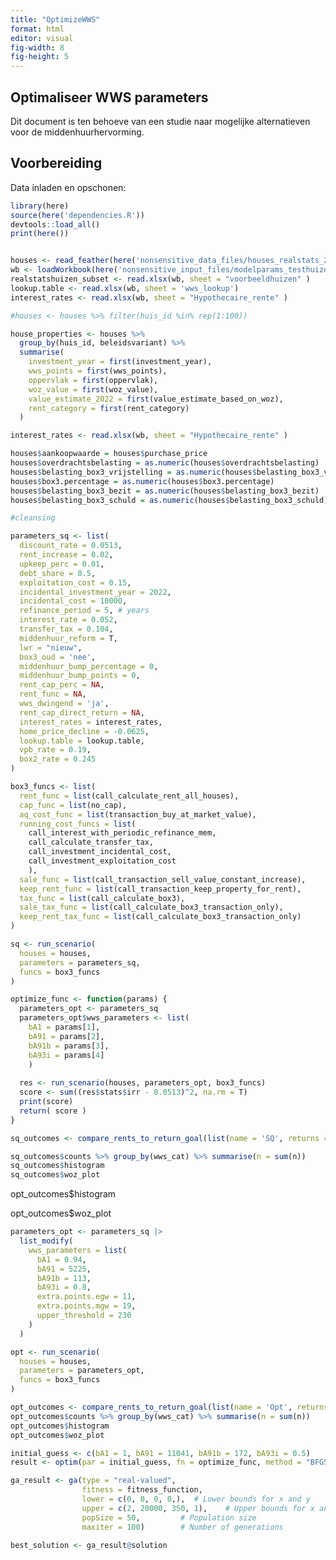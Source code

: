 ```yaml
---
title: "OptimizeWWS"
format: html
editor: visual
fig-width: 8
fig-height: 5
---
```


## Optimaliseer WWS parameters

Dit document is ten behoeve van een studie naar mogelijke alternatieven voor de middenhuurhervorming.

## Voorbereiding

Data inladen en opschonen:

```r
library(here)
source(here('dependencies.R'))
devtools::load_all()
print(here())


houses <- read_feather(here('nonsensitive_data_files/houses_realstats_2023-11-07.feather')) %>% filter(is.finite(purchase_price))
wb <- loadWorkbook(here('nonsensitive_input_files/modelparams_testhuizen_all2.xlsx'))
realstatshuizen_subset <- read.xlsx(wb, sheet = "voorbeeldhuizen" )
lookup.table <- read.xlsx(wb, sheet = 'wws_lookup')
interest_rates <- read.xlsx(wb, sheet = "Hypothecaire_rente" )

#houses <- houses %>% filter(huis_id %in% rep(1:100))

house_properties <- houses %>%
  group_by(huis_id, beleidsvariant) %>%
  summarise(
    investment_year = first(investment_year),
    wws_points = first(wws_points),
    oppervlak = first(oppervlak),
    woz_value = first(woz_value),
    value_estimate_2022 = first(value_estimate_based_on_woz),
    rent_category = first(rent_category)
  )

interest_rates <- read.xlsx(wb, sheet = "Hypothecaire_rente" )

houses$aankoopwaarde = houses$purchase_price
houses$overdrachtsbelasting = as.numeric(houses$overdrachtsbelasting)
houses$belasting_box3_vrijstelling = as.numeric(houses$belasting_box3_vrijstelling)
houses$box3.percentage = as.numeric(houses$box3.percentage)
houses$belasting_box3_bezit = as.numeric(houses$belasting_box3_bezit)
houses$belasting_box3_schuld = as.numeric(houses$belasting_box3_schuld)

#cleansing
```

```r
parameters_sq <- list(
  discount_rate = 0.0513,
  rent_increase = 0.02,
  upkeep_perc = 0.01,
  debt_share = 0.5,
  exploitation_cost = 0.15,
  incidental_investment_year = 2022,
  incidental_cost = 10000,
  refinance_period = 5, # years
  interest_rate = 0.052,
  transfer_tax = 0.104,
  middenhuur_reform = T,
  lwr = "nieuw",
  box3_oud = 'nee',
  middenhuur_bump_percentage = 0,
  middenhuur_bump_points = 0,
  rent_cap_perc = NA,
  rent_func = NA,
  wws_dwingend = 'ja',
  rent_cap_direct_return = NA,
  interest_rates = interest_rates,
  home_price_decline = -0.0625,
  lookup.table = lookup.table,
  vpb_rate = 0.19,
  box2_rate = 0.245
)

box3_funcs <- list(
  rent_func = list(call_calculate_rent_all_houses),
  cap_func = list(no_cap),
  aq_cost_func = list(transaction_buy_at_market_value),
  running_cost_funcs = list(
    call_interest_with_periodic_refinance_mem,
    call_calculate_transfer_tax,
    call_investment_incidental_cost,
    call_investment_exploitation_cost
    ),
  sale_func = list(call_transaction_sell_value_constant_increase),
  keep_rent_func = list(call_transaction_keep_property_for_rent),
  tax_func = list(call_calculate_box3),
  sale_tax_func = list(call_calculate_box3_transaction_only),
  keep_rent_tax_func = list(call_calculate_box3_transaction_only)
)

sq <- run_scenario(
  houses = houses,
  parameters = parameters_sq,
  funcs = box3_funcs
)

optimize_func <- function(params) {
  parameters_opt <- parameters_sq
  parameters_opt$wws_parameters <- list(
    bA1 = params[1], 
    bA91 = params[2], 
    bA91b = params[3], 
    bA93i = params[4]
    )
  
  res <- run_scenario(houses, parameters_opt, box3_funcs)
  score <- sum((res$stats$irr - 0.0513)^2, na.rm = T)
  print(score)
  return( score )
}
```

```r
sq_outcomes <- compare_rents_to_return_goal(list(name = 'SQ', returns = sq))

sq_outcomes$counts %>% group_by(wws_cat) %>% summarise(n = sum(n))
sq_outcomes$histogram
sq_outcomes$woz_plot
```

opt_outcomes\$histogram

opt_outcomes\$woz_plot

```r
parameters_opt <- parameters_sq |>
  list_modify(
    wws_parameters = list(
      bA1 = 0.94, 
      bA91 = 5225, 
      bA91b = 113, 
      bA93i = 0.8,
      extra.points.egw = 11,
      extra.points.mgw = 19,
      upper_threshold = 230
    )
  )

opt <- run_scenario(
  houses = houses,
  parameters = parameters_opt,
  funcs = box3_funcs
)

opt_outcomes <- compare_rents_to_return_goal(list(name = 'Opt', returns = opt))
opt_outcomes$counts %>% group_by(wws_cat) %>% summarise(n = sum(n))
opt_outcomes$histogram
opt_outcomes$woz_plot
```

```r
initial_guess <- c(bA1 = 1, bA91 = 11041, bA91b = 172, bA93i = 0.5)
result <- optim(par = initial_guess, fn = optimize_func, method = "BFGS")
```

```r
ga_result <- ga(type = "real-valued",
                fitness = fitness_function, 
                lower = c(0, 0, 0, 0,),  # Lower bounds for x and y
                upper = c(2, 20000, 350, 1),    # Upper bounds for x and y
                popSize = 50,         # Population size
                maxiter = 100)        # Number of generations

best_solution <- ga_result@solution

```
